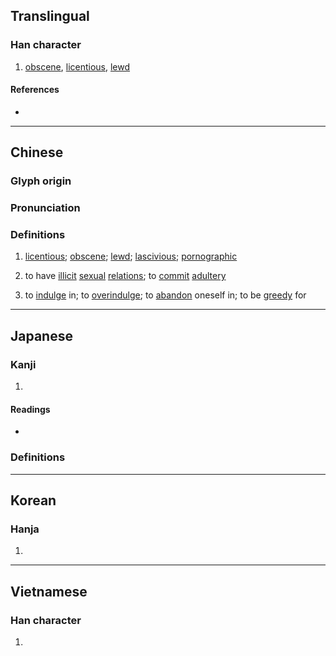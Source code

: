 {{also|淫}}
{{character info}}
==Translingual==

===Han character===
{{Han char|rn=38|rad=女|as=08|sn=11|four=42414|canj=VBHG|ids=⿰女㸒}}

# [[obscene]], [[licentious]], [[lewd]]

====References====
* {{Han ref|kx=0265.220|dkj=06440|dj=0532.200|hdz=21060.080|uh=5A6C|ud=23148|bh=D4D9|bd=54489}}

----

==Chinese==
{{zh-forms|s=淫}}

===Glyph origin===
{{Han etym}}

===Pronunciation===
{{zh-pron
|m=yín
|c=jam4
|h=
|md=
|mn=
|w=
|mc=y
|oc=y
|cat=v,a
}}

===Definitions===
{{zh-hanzi}}

# {{zh-alt-lb|淫}} [[licentious]]; [[obscene]]; [[lewd]]; [[lascivious]]; [[pornographic]]
# {{zh-alt-lb|淫}} to have [[illicit]] [[sexual]] [[relation]]s; to [[commit]] [[adultery]]
# {{zh-alt-lb|淫}} to [[indulge]] in; to [[overindulge]]; to [[abandon]] oneself in; to be [[greedy]] for

----

==Japanese==

===Kanji===
{{ja-kanji|grade=|rs=女08}}

# {{rfdef|ja|sort=女08}}

====Readings====
* {{ja-readings|on=[[いん]] (in)|kun=[[たわける]] (tawakeru), [[みだり]] (midari)}}

===Definitions===
{{ja-kanjitab|いん|yomi=o}}
{{ja-see|淫|key=いん}}

----

==Korean==

===Hanja===
{{ko-hanja|hangeul=음|rv=eum|mr=ŭm}}

# {{rfdef|ko|sort=女08}}

----

==Vietnamese==

===Han character===
{{vi-readings|reading=dâm|rs=女08}}

# {{rfdef|vi|sort=女08}}